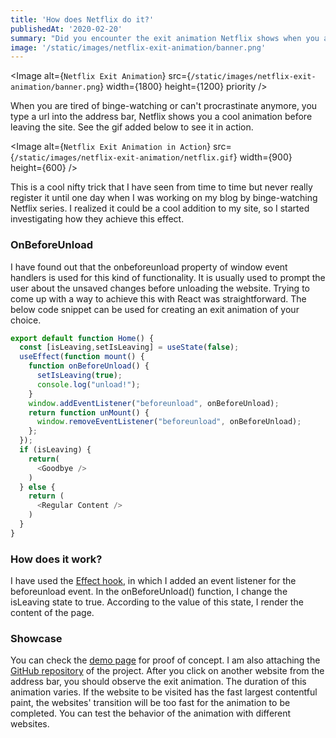 ```yaml
---
title: 'How does Netflix do it?'
publishedAt: '2020-02-20'
summary: "Did you encounter the exit animation Netflix shows when you are leaving the page? Let's see how it is done."
image: '/static/images/netflix-exit-animation/banner.png'
---
```


<Image
  alt={`Netflix Exit Animation`}
  src={`/static/images/netflix-exit-animation/banner.png`}
  width={1800}
  height={1200}
  priority
/>

When you are tired of binge-watching or can't procrastinate anymore, you type a url into the address bar, Netflix shows you a cool animation before leaving the site. See the gif added below to see it in action.

<Image
  alt={`Netflix Exit Animation in Action`}
  src={`/static/images/netflix-exit-animation/netflix.gif`}
  width={900}
  height={600}
/>

This is a cool nifty trick that I have seen from time to time but never really register it until one day when I was working on my blog by binge-watching Netflix series. I realized it could be a cool addition to my site, so I started investigating how they achieve this effect. 


### OnBeforeUnload

I have found out that the onbeforeunload property of window event handlers is used for this kind of functionality. It is usually used to prompt the user about the unsaved changes before unloading the website. Trying to come up with a way to achieve this with React was straightforward. The below code snippet can be used for creating an exit animation of your choice. 

```jsx:pages/index.js
export default function Home() {
  const [isLeaving,setIsLeaving] = useState(false);
  useEffect(function mount() {
    function onBeforeUnload() {
      setIsLeaving(true);
      console.log("unload!");
    }
    window.addEventListener("beforeunload", onBeforeUnload);
    return function unMount() {
      window.removeEventListener("beforeunload", onBeforeUnload);
    };
  });
  if (isLeaving) {
    return(
      <Goodbye />
    )
  } else {
    return (
      <Regular Content />
    )
  }  
}
```

### How does it work?
I have used the [Effect hook](https://reactjs.org/docs/hooks-effect.html), in which I added an event listener for the beforeunload event. In the onBeforeUnload() function, I change the isLeaving state to true. According to the value of this state, I render the content of the page.   

### Showcase
You can check the [demo page](https://netflix-exit-animation.web.app/) for proof of concept. I am also attaching the [GitHub repository](https://github.com/alicanyildirim/netflix-exit-animation) of the project. 
After you click on another website from the address bar, you should observe the exit animation. 
The duration of this animation varies. If the website to be visited has the fast largest contentful paint, the websites' transition will be too fast for the animation to be completed. 
You can test the behavior of the animation with different websites.